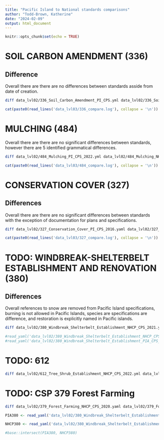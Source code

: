 ```yaml
---
title: "Pacific Island to National standards comparisons"
author: "Todd-Brown, Katherine"
date: "2024-02-09"
output: html_document
---
```


```r
knitr::opts_chunk$set(echo = TRUE)
```

# SOIL CARBON AMENDMENT (336)

## Difference

Overall there are there are no differences between standards asside from date of creation.


```sh
diff data_lvl02/336_Soil_Carbon_Amendment_PI_CPS.yml data_lvl02/336_Soil_Carbon_Amendment_NHCP_CPS_2022.yml > data_lvl03/336_compare.log
```

```r
cat(paste0(read_lines('data_lvl03/336_compare.log'), collapse = '\n'))
```

# MULCHING (484)

Overall there are there are no significant differences between standards, however there are 5 identified grammatical differences.

```sh
diff data_lvl02/484_Mulching_PI_CPS_2022.yml data_lvl02/484_Mulching_NHCP_CPS_2017.yml > data_lvl03/484_compare.log
```

```r
cat(paste0(read_lines('data_lvl03/484_compare.log'), collapse = '\n'))
```

# CONSERVATION COVER (327)

## Differences

Overall there are there are no significant differences between standards with the exception of documentation for plans and specifications.

```sh
diff data_lvl02/327_Conservation_Cover_PI_CPS_2016.yaml data_lvl02/327_Conservation_Cover_NHCP_CPS_2014.yml > data_lvl03/327_compare.log
```

```r
cat(paste0(read_lines('data_lvl03/327_compare.log'), collapse = '\n'))
```

# TODO: WINDBREAK-SHELTERBELT ESTABLISHMENT AND RENOVATION (380)

## Differences

Overall references to snow are removed from Pacific Island specifications, burning is not allowed in Pacific Islands, species are specifications are difference, and restoration is explicitly named in Pacific islands.

```sh
diff data_lvl02/380_Windbreak_Shelterbelt_Establishment_NHCP_CPS_2021.yml data_lvl02/380_Windbreak_Shelterbelt_Establishment_PIA_CPS_2022.yml > data_lvl03/380_compare.log
```

```r
#read_yaml('data_lvl02/380_Windbreak_Shelterbelt_Establishment_NHCP_CPS_2021.yml')
#read_yaml('data_lvl02/380_Windbreak_Shelterbelt_Establishment_PIA_CPS_2022.yml')
```

# TODO: 612

```sh
diff data_lvl02/612_Tree_Shrub_Establishment_NHCP_CPS_2022.yml data_lvl02/612_Tree_Shrub_Establishment_PI_CPS_2017.yml > data_lvl03/612_compare.log
```

# TODO: CSP 379 Forest Farming

```sh
diff data_lvl02/379_Forest_Farming_NHCP_CPS_2020.yaml data_lvl02/379_Forest_Farming_PIA_CPS_2023.yaml > data_lvl03/379_compare.log
```

```r
PIA380 <- read_yaml('data_lvl02/380_Windbreak_Shelterbelt_Establishment_PIA_CPS_2022.yaml')

NHCP380 <- read_yaml('data_lvl02/380_Windbreak_Shelterbelt_Establishment_NHCP_CPS_2021.yaml')

#base::intersect(PIA380, NHCP380)
```

